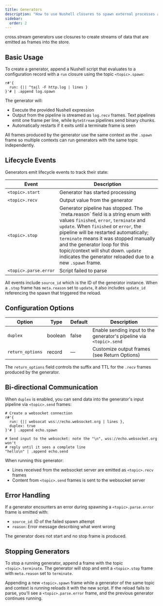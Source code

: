 ```yaml
---
title: Generators
description: "How to use Nushell closures to spawn external processes and stream their output into cross.stream, with optional duplex communication and lifecycle events"
sidebar:
  order: 2
---
```



cross.stream generators use <Link to="nu" /> closures to create streams of data
that are emitted as frames into the store.

## Basic Usage

To create a generator, append a Nushell script that evaluates to a configuration
record with a `run` closure using the topic `<topic>.spawn`:

```nushell
r#'{
  run: {|| ^tail -F http.log | lines }
}'# | .append log.spawn
```

The generator will:

- Execute the provided Nushell expression
- Output from the pipeline is streamed as `log.recv` frames. Text pipelines emit
  one frame per line, while `ByteStream` pipelines send binary chunks.
- Automatically restarts if it exits until a terminate frame is seen

All frames produced by the generator use the same context as the `.spawn` frame
so multiple contexts can run generators with the same topic independently.

## Lifecycle Events

Generators emit lifecycle events to track their state:

| Event                 | Description                             |
| --------------------- | --------------------------------------- |
| `<topic>.start`       | Generator has started processing        |
| `<topic>.recv`        | Output value from the generator         |
| `<topic>.stop` | Generator pipeline has stopped. The \`meta.reason\` field is a string enum with values `finished`, `error`, `terminate` and `update`. When `finished` or `error`, the pipeline will be restarted automatically; `terminate` means it was stopped manually and the generator loop for this topic/context will shut down. `update` indicates the generator reloaded due to a new `.spawn` frame. |
| `<topic>.parse.error` | Script failed to parse |

All events include `source_id` which is the ID of the generator instance. When a `.stop` frame has `meta.reason` set to `update`, it also includes `update_id` referencing the spawn that triggered the reload.

## Configuration Options

| Option   | Type    | Default | Description                                                         |
| -------- | ------- | ------- | ------------------------------------------------------------------- |
| `duplex` | boolean | false   | Enable sending input to the generator's pipeline via `<topic>.send` |
| `return_options` | record | — | Customize output frames (see Return Options) |

The `return_options` field controls the suffix and TTL for the `.recv` frames produced by the generator.

## Bi-directional Communication

When `duplex` is enabled, you can send data into the generator's input pipeline
via `<topic>.send` frames:

```nushell
# Create a websocket connection
r#'{
  run: {|| websocat wss://echo.websocket.org | lines },
  duplex: true
}'# | .append echo.spawn

# Send input to the websocket: note the "\n", wss://echo.websocket.org won't
# reply until it sees a complete line
"hello\n" | .append echo.send
```

When running this generator:

- Lines received from the websocket server are emitted as `<topic>.recv` frames
- Content from `<topic>.send` frames is sent to the websocket server

## Error Handling

If a generator encounters an error during spawning a `<topic>.parse.error` frame
is emitted with:

- `source_id`: ID of the failed spawn attempt
- `reason`: Error message describing what went wrong

The generator does not start and no stop frame is produced.

## Stopping Generators

To stop a running generator, append a frame with the topic `<topic>.terminate`.
The generator will stop and emit a `<topic>.stop` frame with `meta.reason` set to
`terminate`.

Appending a new `<topic>.spawn` frame while a generator of the same topic and
context is running reloads it with the new script. If the reload fails to parse,
you'll see a `<topic>.parse.error` frame, and the previous generator continues
running.
